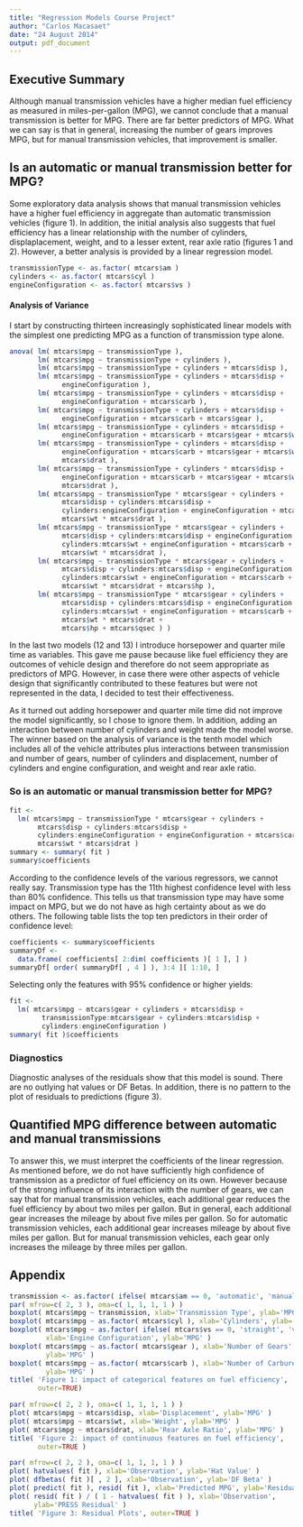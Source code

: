 ```yaml
---
title: "Regression Models Course Project"
author: "Carlos Macasaet"
date: "24 August 2014"
output: pdf_document
---
```


## Executive Summary

Although manual transmission vehicles have a higher median fuel efficiency as
measured in miles-per-gallon (MPG), we cannot conclude that a manual
transmission is better for MPG. There are far better predictors of MPG. What we
can say is that in general, increasing the number of gears improves MPG, but for
manual transmission vehicles, that improvement is smaller.

## Is an automatic or manual transmission better for MPG?

Some exploratory data analysis shows that manual transmission vehicles have a
higher fuel efficiency in aggregate than automatic transmission vehicles
(figure 1). In addition, the initial analysis also suggests that fuel efficiency
has a linear relationship with the number of cylinders, displaplacement, weight,
and to a lesser extent, rear axle ratio (figures 1 and 2). However, a better
analysis is provided by a linear regression model.

```r
transmissionType <- as.factor( mtcars$am )
cylinders <- as.factor( mtcars$cyl )
engineConfiguration <- as.factor( mtcars$vs )
```

#### Analysis of Variance
I start by constructing thirteen increasingly sophisticated linear models
with the simplest one predicting MPG as a function of transmission type alone.

```r
anova( lm( mtcars$mpg ~ transmissionType ),
       lm( mtcars$mpg ~ transmissionType + cylinders ),
       lm( mtcars$mpg ~ transmissionType + cylinders + mtcars$disp ),
       lm( mtcars$mpg ~ transmissionType + cylinders + mtcars$disp +
             engineConfiguration ),
       lm( mtcars$mpg ~ transmissionType + cylinders + mtcars$disp +
             engineConfiguration + mtcars$carb ),
       lm( mtcars$mpg ~ transmissionType + cylinders + mtcars$disp +
             engineConfiguration + mtcars$carb + mtcars$gear ),
       lm( mtcars$mpg ~ transmissionType + cylinders + mtcars$disp +
             engineConfiguration + mtcars$carb + mtcars$gear + mtcars$wt ),
       lm( mtcars$mpg ~ transmissionType + cylinders + mtcars$disp +
             engineConfiguration + mtcars$carb + mtcars$gear + mtcars$wt +
             mtcars$drat ),
       lm( mtcars$mpg ~ transmissionType + cylinders * mtcars$disp +
             engineConfiguration + mtcars$carb + mtcars$gear + mtcars$wt +
             mtcars$drat ),
       lm( mtcars$mpg ~ transmissionType * mtcars$gear + cylinders +
             mtcars$disp + cylinders:mtcars$disp +
             cylinders:engineConfiguration + engineConfiguration + mtcars$carb +
             mtcars$wt * mtcars$drat ),
       lm( mtcars$mpg ~ transmissionType * mtcars$gear + cylinders +
             mtcars$disp + cylinders:mtcars$disp + engineConfiguration +
             cylinders:mtcars$wt + engineConfiguration + mtcars$carb +
             mtcars$wt * mtcars$drat ),
       lm( mtcars$mpg ~ transmissionType * mtcars$gear + cylinders +
             mtcars$disp + cylinders:mtcars$disp + engineConfiguration +
             cylinders:mtcars$wt + engineConfiguration + mtcars$carb +
             mtcars$wt * mtcars$drat + mtcars$hp ),
       lm( mtcars$mpg ~ transmissionType * mtcars$gear + cylinders +
             mtcars$disp + cylinders:mtcars$disp + engineConfiguration +
             cylinders:mtcars$wt + engineConfiguration + mtcars$carb +
             mtcars$wt * mtcars$drat +
             mtcars$hp + mtcars$qsec ) )
```

In the last two models (12 and 13) I introduce horsepower and quarter mile time
as variables. This gave me pause because like fuel efficiency they are outcomes
of vehicle design and therefore do not seem appropriate as predictors of MPG.
However, in case there were other aspects of vehicle design that significantly
contributed to these features but were not represented in the data, I decided to
test their effectiveness.

As it turned out adding horsepower and quarter mile time did not improve the
model significantly, so I chose to ignore them. In addition, adding an
interaction between number of cylinders and weight made the model worse. The
winner based on the analysis of variance is the tenth model which includes all
of the vehicle attributes plus interactions between transmission and number of
gears, number of cylinders and displacement, number of cylinders and engine
configuration, and weight and rear axle ratio.

### So is an automatic or manual transmission better for MPG?

```r
fit <-
  lm( mtcars$mpg ~ transmissionType * mtcars$gear + cylinders +
       mtcars$disp + cylinders:mtcars$disp +
       cylinders:engineConfiguration + engineConfiguration + mtcars$carb +
       mtcars$wt * mtcars$drat )
summary <- summary( fit )
summary$coefficients
```

According to the confidence levels of the various regressors, we cannot really
say. Transmission type has the 11th highest confidence level with less than 80%
confidence. This tells us that transmission type may have some impact on MPG,
but we do not have as high certainty about as we do others. The following table
lists the top ten predictors in their order of confidence level:

```r
coefficients <- summary$coefficients
summaryDf <-
  data.frame( coefficients[ 2:dim( coefficients )[ 1 ], ] )
summaryDf[ order( summaryDf[ , 4 ] ), 3:4 ][ 1:10, ]
```

Selecting only the features with 95% confidence or higher yields:

```r
fit <-
  lm( mtcars$mpg ~ mtcars$gear + cylinders + mtcars$disp +
        transmissionType:mtcars$gear + cylinders:mtcars$disp +
        cylinders:engineConfiguration )
summary( fit )$coefficients
```

### Diagnostics

Diagnostic analyses of the residuals show that this model is sound. There are no
outlying hat values or DF Betas. In addition, there is no pattern to the plot of
residuals to predictions (figure 3).

## Quantified MPG difference between automatic and manual transmissions

To answer this, we must interpret the coefficients of the linear regression. As
mentioned before, we do not have sufficiently high confidence of transmission as
a predictor of fuel efficiency on its own. However because of the strong
influence of its interaction with the number of gears, we can say that for
manual transmission vehicles, each additional gear reduces the fuel efficiency
by about two miles per gallon. But in general, each additional gear increases
the mileage by about five miles per gallon. So for automatic transmission
vehicles, each additional gear increases mileage by about five miles per gallon.
But for manual transmission vehicles, each gear only increases the mileage by
three miles per gallon.

## Appendix

```r
transmission <- as.factor( ifelse( mtcars$am == 0, 'automatic', 'manual' ) )
par( mfrow=c( 2, 3 ), oma=c( 1, 1, 1, 1 ) )
boxplot( mtcars$mpg ~ transmission, xlab='Transmission Type', ylab='MPG' )
boxplot( mtcars$mpg ~ as.factor( mtcars$cyl ), xlab='Cylinders', ylab='MPG' )
boxplot( mtcars$mpg ~ as.factor( ifelse( mtcars$vs == 0, 'straight', 'v' ) ),
         xlab='Engine Configuration', ylab='MPG' )
boxplot( mtcars$mpg ~ as.factor( mtcars$gear ), xlab='Number of Gears',
         ylab='MPG' )
boxplot( mtcars$mpg ~ as.factor( mtcars$carb ), xlab='Number of Carburetors',
         ylab='MPG' )
title( 'Figure 1: impact of categorical features on fuel efficiency',
       outer=TRUE)
```

```r
par( mfrow=c( 2, 2 ), oma=c( 1, 1, 1, 1 ) )
plot( mtcars$mpg ~ mtcars$disp, xlab='Displacement', ylab='MPG' )
plot( mtcars$mpg ~ mtcars$wt, xlab='Weight', ylab='MPG' )
plot( mtcars$mpg ~ mtcars$drat, xlab='Rear Axle Ratio', ylab='MPG' )
title( 'Figure 2: impact of continuous features on fuel efficiency',
       outer=TRUE )
```

```r
par( mfrow=c( 2, 2 ), oma=c( 1, 1, 1, 1 ) )
plot( hatvalues( fit ), xlab='Observation', ylab='Hat Value' )
plot( dfbetas( fit )[ , 2 ], xlab='Observation', ylab='DF Beta' )
plot( predict( fit ), resid( fit ), xlab='Predicted MPG', ylab='Residual' )
plot( resid( fit ) / ( 1 - hatvalues( fit ) ), xlab='Observation',
      ylab='PRESS Residual' )
title( 'Figure 3: Residual Plots', outer=TRUE )
```